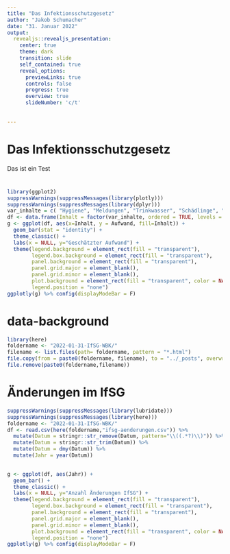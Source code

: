 ```yaml
---
title: "Das Infektionsschutzgesetz"
author: "Jakob Schumacher"
date: "31. Januar 2022"
output:
  revealjs::revealjs_presentation:
    center: true
    theme: dark
    transition: slide
    self_contained: true
    reveal_options:
      previewLinks: true
      controls: false
      progress: true
      overview: true
      slideNumber: 'c/t' 
    
    
---
```


Das Infektionsschutzgesetz 
========================================================
Das ist ein Test


# {data-background=#fff}
```r
library(ggplot2)
suppressWarnings(suppressMessages(library(plotly)))
suppressWarnings(suppressMessages(library(dplyr)))
var_inhalte = c( "Hygiene", "Meldungen", "Trinkwasser", "Schädlinge", "Katastrophenschutz", "Umwelmedizin")
df <- data.frame(Inhalt = factor(var_inhalte, ordered = TRUE, levels = var_inhalte), Aufwand = c(4,3,1.5,0.75, 0.25, 0.25 ))
g <- ggplot(df, aes(x=Inhalt, y = Aufwand, fill=Inhalt)) + 
  geom_bar(stat = "identity") + 
  theme_classic() +
  labs(x = NULL, y="Geschätzter Aufwand") +
  theme(legend.background = element_rect(fill = "transparent"),
        legend.box.background = element_rect(fill = "transparent"),
        panel.background = element_rect(fill = "transparent"),
        panel.grid.major = element_blank(),
        panel.grid.minor = element_blank(),
        plot.background = element_rect(fill = "transparent", color = NA),
        legend.position = "none")
ggplotly(g) %>% config(displayModeBar = F)
```



 {data-background="ifsg-overview.jpg"}
=======================================================


```r
library(here)
foldername <- "2022-01-31-IfSG-WBK/"
filename <- list.files(path= foldername, pattern = "*.html")
file.copy(from = paste0(foldername, filename), to = "../_posts", overwrite = TRUE)
file.remove(paste0(foldername,filename))

```


# Änderungen im IfSG {data-background=#fff}
```r
suppressWarnings(suppressMessages(library(lubridate)))
suppressWarnings(suppressMessages(library(here)))
foldername <- "2022-01-31-IfSG-WBK/"
df <- read.csv(here(foldername,"ifsg-aenderungen.csv")) %>% 
  mutate(Datum = stringr::str_remove(Datum, pattern="\\((.*?)\\)")) %>% 
  mutate(Datum = stringr::str_trim(Datum)) %>% 
  mutate(Datum = dmy(Datum)) %>% 
  mutate(Jahr = year(Datum))
    

g <- ggplot(df, aes(Jahr)) + 
  geom_bar() +
  theme_classic() +
  labs(x = NULL, y="Anzahl Änderungen IfSG") +
  theme(legend.background = element_rect(fill = "transparent"),
        legend.box.background = element_rect(fill = "transparent"),
        panel.background = element_rect(fill = "transparent"),
        panel.grid.major = element_blank(),
        panel.grid.minor = element_blank(),
        plot.background = element_rect(fill = "transparent", color = NA),
        legend.position = "none")
ggplotly(g) %>% config(displayModeBar = F)

```

